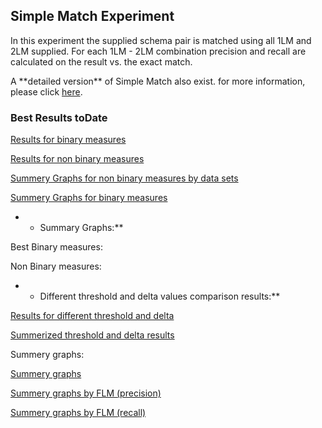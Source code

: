 == Simple Match Experiment ==
In this experiment the supplied schema pair is matched using all 1LM and 2LM supplied. For each 1LM - 2LM combination precision and recall are calculated on the result vs. the exact match. 

A **detailed version** of Simple Match also exist. for more information, please click [[https://bitbucket.org/tomers77/ontobuilder-research-environment/wiki/Detailed%20Simple%20Match|here]].
=== Best Results toDate ===

[[https://bitbucket.org/tomers77/ontobuilder-research-environment/downloads/binary_results.xlsx|Results for binary measures]]

[[https://bitbucket.org/tomers77/ontobuilder-research-environment/downloads/non_binary_results.xlsx|Results for non binary measures]]

[[https://bitbucket.org/tomers77/ontobuilder-research-environment/downloads/non_binary_summery_graphs.xlsx|Summery Graphs for non binary measures by data sets]]

[[https://bitbucket.org/tomers77/ontobuilder-research-environment/downloads/binary_summery_graphs.xlsx|Summery Graphs for binary measures]]

**Summary Graphs:**

Best Binary measures:

{{https://bitbucket.org/tomers77/ontobuilder-research-environment/downloads/binary_precision.png|Binary Precision}}

{{https://bitbucket.org/tomers77/ontobuilder-research-environment/downloads/binary_Recall.png|Binary Recall}}

{{https://bitbucket.org/tomers77/ontobuilder-research-environment/downloads/binary_F-1.png|Binary F-1}}

Non Binary measures:

{{https://bitbucket.org/tomers77/ontobuilder-research-environment/downloads/non_binary_precision.png|Non Binary Precision}}

{{https://bitbucket.org/tomers77/ontobuilder-research-environment/downloads/non_binary_Recall.png|Non Binary Recall}}

{{https://bitbucket.org/tomers77/ontobuilder-research-environment/downloads/non_binary_F-1.png|Non Binary F-1}}

**Different threshold and delta values ​​comparison results:**

[[https://bitbucket.org/tomers77/ontobuilder-research-environment/downloads/threshold_delta_results.xlsx| Results for different threshold and delta]]

[[https://bitbucket.org/tomers77/ontobuilder-research-environment/downloads/average_threshold_delta_summery.xlsx|Summerized threshold and delta results]]

Summery graphs:

[[https://bitbucket.org/tomers77/ontobuilder-research-environment/downloads/threshold_delta_summery_graphs.xlsx|Summery graphs]]

[[https://bitbucket.org/tomers77/ontobuilder-research-environment/downloads/threshold_delta_summery_graphs_by_FLM_precision.xlsx|Summery graphs by FLM (precision)]]

[[https://bitbucket.org/tomers77/ontobuilder-research-environment/downloads/threshold_delta_summery_graphs_by_FLM_recall.xlsx|Summery graphs by FLM (recall)]]